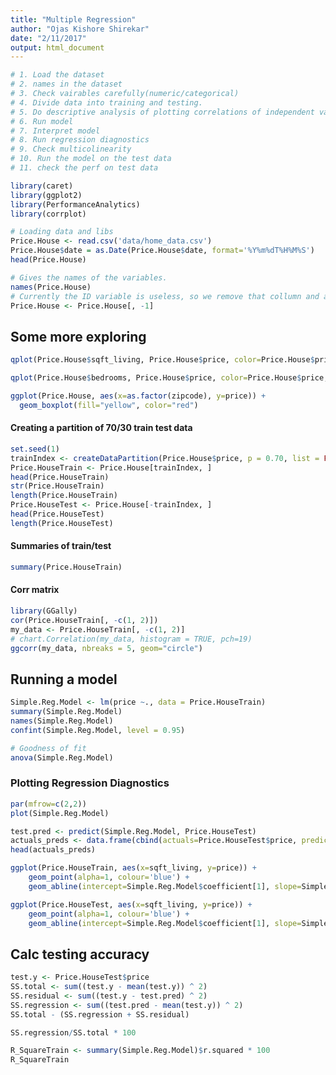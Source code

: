 ```yaml
---
title: "Multiple Regression"
author: "Ojas Kishore Shirekar"
date: "2/11/2017"
output: html_document
---
```

```r
# 1. Load the dataset
# 2. names in the dataset
# 3. Check vairables carefully(numeric/categorical)
# 4. Divide data into training and testing.
# 5. Do descriptive analysis of plotting correlations of independent variables
# 6. Run model
# 7. Interpret model
# 8. Run regression diagnostics
# 9. Check multicolinearity
# 10. Run the model on the test data
# 11. check the perf on test data

library(caret)
library(ggplot2)
library(PerformanceAnalytics)
library(corrplot)
```

```r
# Loading data and libs
Price.House <- read.csv('data/home_data.csv')
Price.House$date = as.Date(Price.House$date, format='%Y%m%dT%H%M%S')
head(Price.House)
```

```r
# Gives the names of the variables.
names(Price.House)
# Currently the ID variable is useless, so we remove that collumn and all its rows.
Price.House <- Price.House[, -1]
```
## Some more exploring
```r
qplot(Price.House$sqft_living, Price.House$price, color=Price.House$price, xlab = 'Square Feet', ylab = 'Price in $')
```

```r
qplot(Price.House$bedrooms, Price.House$price, color=Price.House$price, xlab = 'Bedrooms', ylab = 'Price in $')
```

```r
ggplot(Price.House, aes(x=as.factor(zipcode), y=price)) +
  geom_boxplot(fill="yellow", color="red")
```

#### Creating a partition of 70/30 train test data
```r
set.seed(1)
trainIndex <- createDataPartition(Price.House$price, p = 0.70, list = FALSE)
Price.HouseTrain <- Price.House[trainIndex, ]
head(Price.HouseTrain)
str(Price.HouseTrain)
length(Price.HouseTrain)
Price.HouseTest <- Price.House[-trainIndex, ]
head(Price.HouseTest)
length(Price.HouseTest)
```

#### Summaries of train/test
```r
summary(Price.HouseTrain)
```
#### Corr matrix
```r
library(GGally)
cor(Price.HouseTrain[, -c(1, 2)])
my_data <- Price.HouseTrain[, -c(1, 2)]
# chart.Correlation(my_data, histogram = TRUE, pch=19)
ggcorr(my_data, nbreaks = 5, geom="circle")
```

## Running a model
```r
Simple.Reg.Model <- lm(price ~., data = Price.HouseTrain)
summary(Simple.Reg.Model)
names(Simple.Reg.Model)
confint(Simple.Reg.Model, level = 0.95)
```

```r
# Goodness of fit
anova(Simple.Reg.Model)
```

### Plotting Regression Diagnostics
```r
par(mfrow=c(2,2))
plot(Simple.Reg.Model)
```

```r
test.pred <- predict(Simple.Reg.Model, Price.HouseTest)
actuals_preds <- data.frame(cbind(actuals=Price.HouseTest$price, predicted=test.pred))
head(actuals_preds)
```

```r
ggplot(Price.HouseTrain, aes(x=sqft_living, y=price)) +
    geom_point(alpha=1, colour='blue') +
    geom_abline(intercept=Simple.Reg.Model$coefficient[1], slope=Simple.Reg.Model$coefficients[2],colour="red")
```
```r
ggplot(Price.HouseTest, aes(x=sqft_living, y=price)) +
    geom_point(alpha=1, colour='blue') +
    geom_abline(intercept=Simple.Reg.Model$coefficient[1], slope=Simple.Reg.Model$coefficients[2],colour="red")
```

## Calc testing accuracy
```r
test.y <- Price.HouseTest$price
SS.total <- sum((test.y - mean(test.y)) ^ 2)
SS.residual <- sum((test.y - test.pred) ^ 2)
SS.regression <- sum((test.pred - mean(test.y)) ^ 2)
SS.total - (SS.regression + SS.residual)

SS.regression/SS.total * 100

R_SquareTrain <- summary(Simple.Reg.Model)$r.squared * 100
R_SquareTrain
```